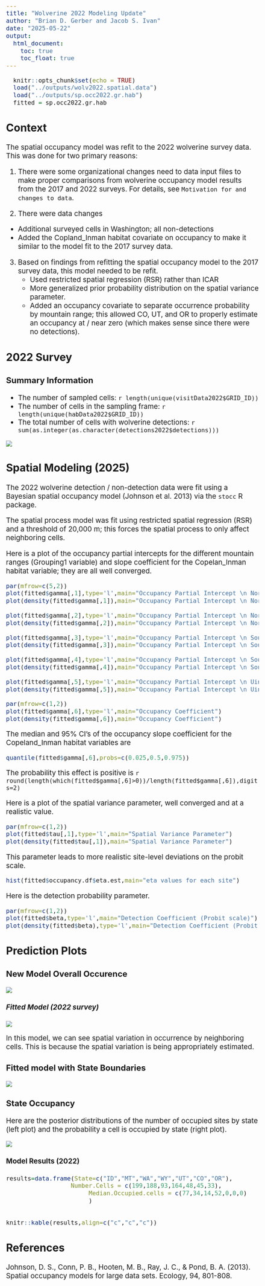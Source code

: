 ```yaml
---
title: "Wolverine 2022 Modeling Update"
author: "Brian D. Gerber and Jacob S. Ivan"
date: "2025-05-22"
output:     
  html_document:
    toc: true
    toc_float: true
---
```


<style type="text/css">
.main-container {
  max-width: 1800px;
  margin-left: auto;
  margin-right: auto;
}
</style>

<style type="text/css">
  body{
  font-size: 14pt;
}
</style>


```r
  knitr::opts_chunk$set(echo = TRUE)
  load("../outputs/wolv2022.spatial.data")
  load("../outputs/sp.occ2022.gr.hab")
  fitted = sp.occ2022.gr.hab
```

## **Context**

The spatial occupancy model was refit to the 2022 wolverine survey data. This was done for two primary reasons:

1. There were some organizational changes need to data input files to make proper comparisons from wolverine occupancy  model results from the 2017 and 2022 surveys. For details, see `Motivation for and changes to data`.

2. There were data changes
  - Additional surveyed cells in Washington; all non-detections
  - Added the Copland_Inman habitat covariate on occupancy to make it similar to the model fit to the 2017 survey data.

3. Based on findings from refitting the spatial occupancy model to the 2017 survey data, this model needed to be refit.
    - Used restricted spatial regression (RSR) rather than ICAR
    - More generalized prior probability distribution on the spatial variance parameter.
    - Added an occupancy covariate to separate occurrence probability by mountain range; this allowed CO, UT, and OR to properly estimate an occupancy at / near zero (which makes sense since there were no detections).
    

## **2022 Survey**

### Summary Information

- The number of sampled cells: `r length(unique(visitData2022$GRID_ID))`
- The number of cells in the sampling frame: `r length(unique(habData2022$GRID_ID))`
- The total number of cells with wolverine detections: `r sum(as.integer(as.character(detections2022$detections)))`


![](../plots/plot.locs.2022.states.png)

## **Spatial Modeling (2025)**

The 2022 wolverine detection / non-detection data were fit using a Bayesian spatial occupancy model (Johnson et al. 2013) via the `stocc` R package.

The spatial process model was fit using restricted spatial regression (RSR) and a threshold of 20,000 m; this forces the spatial process to only affect neighboring cells.


Here is a plot of the occupancy partial intercepts for the different mountain ranges (Grouping1 variable) and slope coefficient for the Copelan_Inman habitat variable; they are all well converged. 

```r
par(mfrow=c(5,2))
plot(fitted$gamma[,1],type='l',main="Occupancy Partial Intercept \n North Cascades")
plot(density(fitted$gamma[,1]),main="Occupancy Partial Intercept \n North Cascades")

plot(fitted$gamma[,2],type='l',main="Occupancy Partial Intercept \n Northern Rockies")
plot(density(fitted$gamma[,2]),main="Occupancy Partial Intercept \n Northern Rockies")

plot(fitted$gamma[,3],type='l',main="Occupancy Partial Intercept \n South Cascades")
plot(density(fitted$gamma[,3]),main="Occupancy Partial Intercept \n South Cascades")

plot(fitted$gamma[,4],type='l',main="Occupancy Partial Intercept \n Southern Rockies")
plot(density(fitted$gamma[,4]),main="Occupancy Partial Intercept \n Southern Rockies")

plot(fitted$gamma[,5],type='l',main="Occupancy Partial Intercept \n Uintas")
plot(density(fitted$gamma[,5]),main="Occupancy Partial Intercept \n Uintas")

```


```r
par(mfrow=c(1,2))
plot(fitted$gamma[,6],type='l',main="Occupancy Coefficient")
plot(density(fitted$gamma[,6]),main="Occupancy Coefficient")
```

The median and 95% CI's of the occupancy slope coefficient for the Copeland_Inman habitat variables are

```r
quantile(fitted$gamma[,6],probs=c(0.025,0.5,0.975))
```

The probability this effect is positive is `r round(length(which(fitted$gamma[,6]>0))/length(fitted$gamma[,6]),digits=2)`


Here is a plot of the spatial variance parameter, well converged and at a realistic value.

```r
par(mfrow=c(1,2))
plot(fitted$tau[,1],type='l',main="Spatial Variance Parameter")
plot(density(fitted$tau[,1]),main="Spatial Variance Parameter")
```

This parameter leads to more realistic site-level deviations on the probit scale.

```r
hist(fitted$occupancy.df$eta.est,main="eta values for each site")
```

Here is the detection probability parameter.

```r
par(mfrow=c(1,2))
plot(fitted$beta,type='l',main="Detection Coefficient (Probit scale)")
plot(density(fitted$beta),type='l',main="Detection Coefficient (Probit scale)")
```


## **Prediction Plots**

### New Model Overall Occurence

![](../plots/total.occ.2022.png)

#### *Fitted Model (2022 survey)*

![](../plots/plot.wolverine.2022.png)

In this model, we can see spatial variation in occurrence by neighboring cells. This is because the spatial variation is being appropriately estimated. 

### Fitted model with State Boundaries

![](../plots/plot.wolverine.2022.state.det.png)

### State Occupancy

Here are the posterior distributions of the number of occupied sites by state (left plot) and the probability a cell is occupied by state (right plot).

![](../plots/plot.wolverine.2022.occupied.states.png)


#### **Model Results (2022)**

```r
results=data.frame(State=c("ID","MT","WA","WY","UT","CO","OR"),
                  Number.Cells = c(199,188,93,164,48,45,33),
                       Median.Occupied.cells = c(77,34,14,52,0,0,0)
                       )


knitr::kable(results,align=c("c","c","c"))
```




## **References**

Johnson, D. S., Conn, P. B., Hooten, M. B., Ray, J. C., \& Pond, B. A. (2013). Spatial occupancy models for large data sets. Ecology, 94, 801-808.
